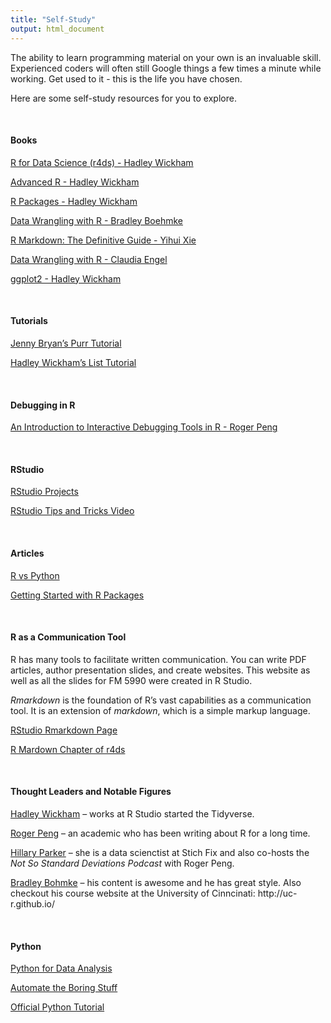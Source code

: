 ```yaml
---
title: "Self-Study"
output: html_document
---
```


The ability to learn programming material on your own is an invaluable skill.  Experienced coders will often still Google things a few times a minute while working.  Get used to it - this is the life you have chosen.

Here are some self-study resources for you to explore.

&nbsp;

#### Books

[R for Data Science (r4ds) - Hadley Wickham](http://r4ds.had.co.nz/)

[Advanced R - Hadley Wickham](https://adv-r.hadley.nz/)

[R Packages - Hadley Wickham](http://r-pkgs.had.co.nz/)

[Data Wrangling with R - Bradley Boehmke](http://bradleyboehmke.github.io/books/)

[R Markdown: The Definitive Guide - Yihui Xie](https://bookdown.org/yihui/rmarkdown/)

[Data Wrangling with R - Claudia Engel](https://cengel.github.io/R-data-wrangling/)

[ggplot2 - Hadley Wickham](pdf_wickham_ggplot2.pdf) 



&nbsp;

#### Tutorials

[Jenny Bryan's Purr Tutorial](https://jennybc.github.io/purrr-tutorial/)

[Hadley Wickham's List Tutorial](http://r4ds.had.co.nz/lists.html)




&nbsp;

#### Debugging in R

[An Introduction to Interactive Debugging Tools in R - Roger Peng](R-debug-tools-roger-peng.pdf) 

&nbsp;

#### RStudio

[RStudio Projects](https://support.rstudio.com/hc/en-us/articles/200526207-Using-Projects)

[RStudio Tips and Tricks Video](https://www.youtube.com/watch?v=kuSQgswZdr8)

&nbsp;

#### Articles

[R vs Python](https://www.datacamp.com/community/tutorials/r-or-python-for-data-analysis)

[Getting Started with R Packages](https://www.datacamp.com/community/tutorials/r-packages-guide)

&nbsp;

#### R as a Communication Tool
R has many tools to facilitate written communication.  You can write PDF articles, author presentation slides, and create websites.  This website as well as all the slides for FM 5990 were created in R Studio.

*Rmarkdown* is the foundation of R's vast capabilities as a communication tool.  It is an extension of *markdown*, which is a simple markup language. 

[RStudio Rmarkdown Page](https://rmarkdown.rstudio.com/)

[R Mardown Chapter of r4ds](http://r4ds.had.co.nz/r-markdown.html)


&nbsp;

#### Thought Leaders and Notable Figures

[Hadley Wickham](http://hadley.nz/) -- works at R Studio started the Tidyverse.

[Roger Peng](http://www.biostat.jhsph.edu/~rpeng/) -- an academic who has been writing about R for a long time.

[Hillary Parker](https://hilaryparker.com/about-hilary-parker/)  -- she is a data scienctist at Stich Fix and also co-hosts the *Not So Standard Deviations Podcast* with Roger Peng. 

[Bradley Bohmke](http://bradleyboehmke.github.io/courses/) -- his content is awesome and he has great style.  Also checkout his course website at the University of Cinncinati: http://uc-r.github.io/

&nbsp;

#### Python

[Python for Data Analysis](Python-for-Data-Analysis.pdf)

[Automate the Boring Stuff](https://automatetheboringstuff.com/)

[Official Python Tutorial](https://docs.python.org/3/tutorial/)

